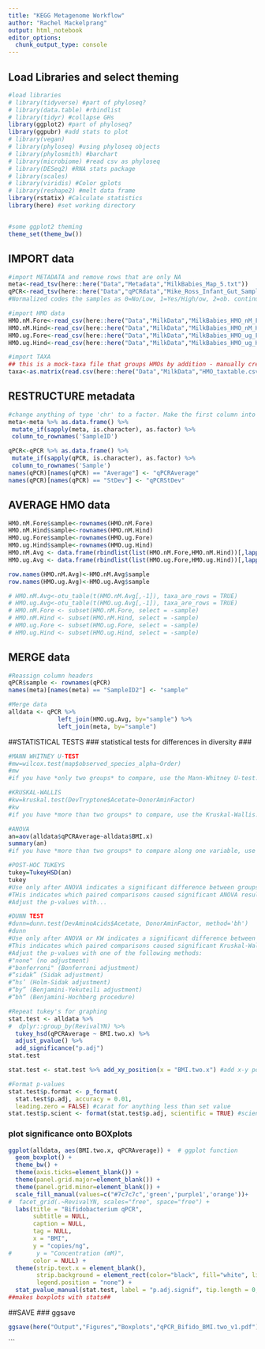 ```yaml
---
title: "KEGG Metagenome Workflow"
author: "Rachel Mackelprang"
output: html_notebook
editor_options: 
  chunk_output_type: console
---
```



## Load Libraries and select theming
```r
#load libraries
# library(tidyverse) #part of phyloseq?
# library(data.table) #rbindlist
# library(tidyr) #collapse GHs
library(ggplot2) #part of phyloseq?
library(ggpubr) #add stats to plot
# library(vegan) 
# library(phyloseq) #using phyloseq objects
# library(phylosmith) #barchart
# library(microbiome) #read csv as phyloseq
# library(DESeq2) #RNA stats package
# library(scales) 
# library(viridis) #Color gplots
# library(reshape2) #melt data frame
library(rstatix) #Calculate statistics
library(here) #set working directory


#some ggplot2 theming
theme_set(theme_bw()) 

```

## IMPORT data
```r
#import METADATA and remove rows that are only NA
meta<-read_tsv(here::here("Data","Metadata","MilkBabies_Map_5.txt"))
qPCR<-read_tsv(here::here("Data","qPCRdata","Mike_Ross_Infant_Gut_Samples_qPCR_11.5.23.txt"))
#Normalized codes the samples as 0=No/Low, 1=Yes/High/ow, 2=ob. continuous variables are normalized by taking the 

#import HMO data
HMO.nM.Fore<-read_csv(here::here("Data","MilkData","MilkBabies_HMO_nM_Fore.csv")) %>% as.data.frame() %>% column_to_rownames("SampleID")
HMO.nM.Hind<-read_csv(here::here("Data","MilkData","MilkBabies_HMO_nM_Hind.csv")) %>% as.data.frame() %>% column_to_rownames("SampleID")
HMO.ug.Fore<-read_csv(here::here("Data","MilkData","MilkBabies_HMO_ug_Fore.csv")) %>% as.data.frame() %>% column_to_rownames("SampleID")
HMO.ug.Hind<-read_csv(here::here("Data","MilkData","MilkBabies_HMO_ug_Hind.csv")) %>% as.data.frame() %>% column_to_rownames("SampleID")

#import TAXA 
## this is a mock-taxa file that groups HMOs by addition - manually created
taxa<-as.matrix(read.csv(here::here("Data","MilkData","HMO_taxtable.csv"), row.names=1))
```

## RESTRUCTURE metadata
```r
#change anything of type 'chr' to a factor. Make the first column into row names
meta<-meta %>% as.data.frame() %>% 
 mutate_if(sapply(meta, is.character), as.factor) %>% 
 column_to_rownames('SampleID')

qPCR<-qPCR %>% as.data.frame() %>% 
 mutate_if(sapply(qPCR, is.character), as.factor) %>% 
 column_to_rownames('Sample')
names(qPCR)[names(qPCR) == "Average"] <- "qPCRAverage"
names(qPCR)[names(qPCR) == "StDev"] <- "qPCRStDev"
```

## AVERAGE HMO data
```r
HMO.nM.Fore$sample<-rownames(HMO.nM.Fore)
HMO.nM.Hind$sample<-rownames(HMO.nM.Hind)
HMO.ug.Fore$sample<-rownames(HMO.ug.Fore)
HMO.ug.Hind$sample<-rownames(HMO.ug.Hind)
HMO.nM.Avg <- data.frame(rbindlist(list(HMO.nM.Fore,HMO.nM.Hind))[,lapply(.SD,mean), list(sample)])
HMO.ug.Avg <- data.frame(rbindlist(list(HMO.ug.Fore,HMO.ug.Hind))[,lapply(.SD,mean), list(sample)])

row.names(HMO.nM.Avg)<-HMO.nM.Avg$sample
row.names(HMO.ug.Avg)<-HMO.ug.Avg$sample

# HMO.nM.Avg<-otu_table(t(HMO.nM.Avg[,-1]), taxa_are_rows = TRUE)
# HMO.ug.Avg<-otu_table(t(HMO.ug.Avg[,-1]), taxa_are_rows = TRUE)
# HMO.nM.Fore <- subset(HMO.nM.Fore, select = -sample)
# HMO.nM.Hind <- subset(HMO.nM.Hind, select = -sample)
# HMO.ug.Fore <- subset(HMO.ug.Fore, select = -sample)
# HMO.ug.Hind <- subset(HMO.ug.Hind, select = -sample)

```


## MERGE data
```r
#Reassign column headers
qPCR$sample <- rownames(qPCR) 
names(meta)[names(meta) == "SampleID2"] <- "sample"

#Merge data
alldata <- qPCR %>%
              left_join(HMO.ug.Avg, by="sample") %>%
              left_join(meta, by="sample")
```


##STATISTICAL TESTS
### statistical tests for differences in diversity ###
```r
#MANN WHITNEY U-TEST
#mw=wilcox.test(map$observed_species_alpha~Order)
#mw
#if you have *only two groups* to compare, use the Mann-Whitney U-test.

#KRUSKAL-WALLIS
#kw=kruskal.test(DevTryptone$Acetate~DonorAminFactor)
#kw
#if you have *more than two groups* to compare, use the Kruskal-Wallis.

#ANOVA
an=aov(alldata$qPCRAverage~alldata$BMI.x)
summary(an)
#if you have *more than two groups* to compare along one variable, use a one-way ANOVA

#POST-HOC TUKEYS
tukey=TukeyHSD(an)
tukey
#Use only after ANOVA indicates a significant difference between groups
#THis indicates which paired comparisons caused significant ANOVA results
#Adjust the p-values with...

#DUNN TEST
#dunn=dunn.test(DevAminoAcids$Acetate, DonorAminFactor, method='bh')
#dunn
#Use only after ANOVA or KW indicates a significant difference between groups
#This indicates which paired comparisons caused significant Kruskal-Wallis results 
#Adjust the p-values with one of the following methods: 
#"none" (no adjustment)
#"bonferroni" (Bonferroni adjustment)
#“sidak” (Sidak adjustment)
#“hs’ (Holm-Sidak adjustment)
#“by” (Benjamini-Yekuteili adjustment)
#“bh” (Benjamini-Hochberg procedure)

#Repeat tukey's for graphing
stat.test <- alldata %>%
#  dplyr::group_by(RevivalYN) %>%
  tukey_hsd(qPCRAverage ~ BMI.two.x) %>%
  adjust_pvalue() %>%
  add_significance("p.adj")
stat.test

stat.test <- stat.test %>% add_xy_position(x = "BMI.two.x") #add x-y position for sig bars

#Format p-values
stat.test$p.format <- p_format(
  stat.test$p.adj, accuracy = 0.01,
  leading.zero = FALSE) #carat for anything less than set value 
stat.test$p.scient <- format(stat.test$p.adj, scientific = TRUE) #scientific notation

```

### plot significance onto BOXplots ###
```r
ggplot(alldata, aes(BMI.two.x, qPCRAverage)) +  # ggplot function
  geom_boxplot() +
  theme_bw() +
  theme(axis.ticks=element_blank()) +
  theme(panel.grid.major=element_blank()) +
  theme(panel.grid.minor=element_blank()) +
  scale_fill_manual(values=c("#7c7c7c",'green','purple1','orange'))+
#  facet_grid(.~RevivalYN, scales="free", space="free") +
  labs(title = "Bifidobacterium qPCR", 
       subtitle = NULL, 
       caption = NULL, 
       tag = NULL, 
       x = "BMI", 
       y = "copies/ng", 
#       y = "Concentration (mM)", 
       color = NULL) +
  theme(strip.text.x = element_blank(),
        strip.background = element_rect(color="black", fill="white", linewidth=0.5, linetype="solid"), 
        legend.position = "none") + 
  stat_pvalue_manual(stat.test, label = "p.adj.signif", tip.length = 0, bracket.shorten = 0.1, hide.ns = FALSE)
##makes boxplots with stats##
```

##SAVE
### ggsave
```r
ggsave(here("Output","Figures","Boxplots","qPCR_Bifido_BMI.two_v1.pdf"), width = 5, height =5) #save most recent plot
```

```


